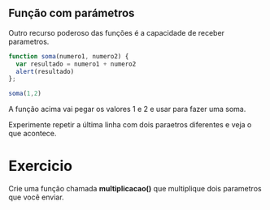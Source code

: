 
Função com parámetros
-----------------------

Outro recurso poderoso das funções é a capacidade de receber parametros.

```javascript
function soma(numero1, numero2) {
  var resultado = numero1 + numero2
  alert(resultado)
};

soma(1,2)
```

A função acima vai pegar os valores 1 e 2 e usar para fazer uma soma. 

Experimente repetir a última linha com dois paraetros diferentes e veja o que acontece.

Exercicio
============

Crie uma função chamada **multiplicacao()** que multiplique dois parametros que você enviar.
